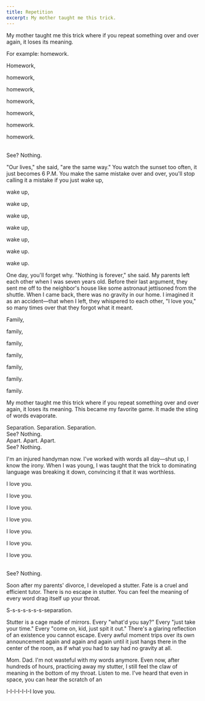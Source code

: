 ```yaml
---
title: Repetition
excerpt: My mother taught me this trick.
---
```


My mother taught me this trick where if you repeat something over and over again, it loses its meaning.

For example: homework.

<div class="text-center not-prose">
	<p class="text-zinc-900 dark:text-zinc-100">Homework,</p>
	<p class="text-zinc-800 dark:text-zinc-200">homework,</p>
	<p class="text-zinc-700 dark:text-zinc-300">homework,</p>
	<p class="text-zinc-600 dark:text-zinc-400">homework,</p>
	<p class="text-zinc-500 dark:text-zinc-500">homework,</p>
	<p class="text-zinc-400 dark:text-zinc-600">homework.</p>
	<p class="text-zinc-300 dark:text-zinc-700">homework.</p>
	<br />
	See? Nothing.
</div>

"Our lives," she said, "are the same way." You watch the sunset too often, it just becomes 6 P.M. You make the same mistake over and over, you'll stop calling it a mistake if you just wake up,

<div class="text-center not-prose">
	<p class="text-zinc-900 dark:text-zinc-100">wake up,</p>
	<p class="text-zinc-800 dark:text-zinc-200">wake up,</p>
	<p class="text-zinc-700 dark:text-zinc-300">wake up,</p>
	<p class="text-zinc-600 dark:text-zinc-400">wake up,</p>
	<p class="text-zinc-500 dark:text-zinc-500">wake up,</p>
	<p class="text-zinc-400 dark:text-zinc-600">wake up.</p>
	<p class="text-zinc-300 dark:text-zinc-700">wake up.</p>
</div>

One day, you'll forget why. "Nothing is forever," she said. My parents left each other when I was seven years old. Before their last argument, they sent me off to the neighbor's house like some astronaut jettisoned from the shuttle. When I came back, there was no gravity in our home. I imagined it as an accident—that when I left, they whispered to each other, "I love you," so many times over that they forgot what it meant.

<div class="text-center not-prose">
	<p class="text-zinc-900 dark:text-zinc-100">Family,</p>
	<p class="text-zinc-800 dark:text-zinc-200">family,</p>
	<p class="text-zinc-700 dark:text-zinc-300">family,</p>
	<p class="text-zinc-600 dark:text-zinc-400">family,</p>
	<p class="text-zinc-500 dark:text-zinc-500">family,</p>
	<p class="text-zinc-400 dark:text-zinc-600">family.</p>
	<p class="text-zinc-300 dark:text-zinc-700">family.</p>
</div>

My mother taught me this trick where if you repeat something over and over again, it loses its meaning. This became my favorite game. It made the sting of words evaporate.

<div class="grid grid-cols-3 text-center">
	<span>Separation.</span>
	<span>Separation.</span>
	<span>Separation.</span>
	<br />
	See? Nothing.
</div>

<div class="mt-6 grid grid-cols-3 text-center">
	<span>Apart.</span>
	<span>Apart.</span>
	<span>Apart.</span>
	<br />
	See? Nothing.
</div>

I'm an injured handyman now. I've worked with words all day—shut up, I know the irony. When I was young, I was taught that the trick to dominating language was breaking it down, convincing it that it was worthless.

<div class="text-center not-prose">
	<p class="text-zinc-900 dark:text-zinc-100">I love you.</p>
	<p class="text-zinc-800 dark:text-zinc-200">I love you.</p>
	<p class="text-zinc-700 dark:text-zinc-300">I love you.</p>
	<p class="text-zinc-600 dark:text-zinc-400">I love you.</p>
	<p class="text-zinc-500 dark:text-zinc-500">I love you.</p>
	<p class="text-zinc-400 dark:text-zinc-600">I love you.</p>
	<p class="text-zinc-300 dark:text-zinc-700">I love you.</p>
	<br />
	See? Nothing.
</div>

Soon after my parents' divorce, I developed a stutter. Fate is a cruel and efficient tutor. There is no escape in stutter. You can feel the meaning of every word drag itself up your throat.

S-s-s-s-s-s-s-separation.

Stutter is a cage made of mirrors. Every "what'd you say?" Every "just take your time." Every "come on, kid, just spit it out." There's a glaring reflection of an existence you cannot escape. Every awful moment trips over its own announcement again and again and again until it just hangs there in the center of the room, as if what you had to say had no gravity at all.

Mom. Dad. I'm not wasteful with my words anymore. Even now, after hundreds of hours, practicing away my stutter, I still feel the claw of meaning in the bottom of my throat. Listen to me. I've heard that even in space, you can hear the scratch of an

I-I-I-I-I-I-I love you.
